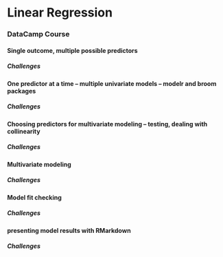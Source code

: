 # Linear Regression

### DataCamp Course

#### Single outcome, multiple possible predictors

##### Challenges

#### One predictor at a time – multiple univariate models – modelr and broom packages

##### Challenges

#### Choosing predictors for multivariate modeling – testing, dealing with collinearity

##### Challenges

#### Multivariate modeling

##### Challenges

#### Model fit checking

##### Challenges

#### presenting model results with RMarkdown

##### Challenges



